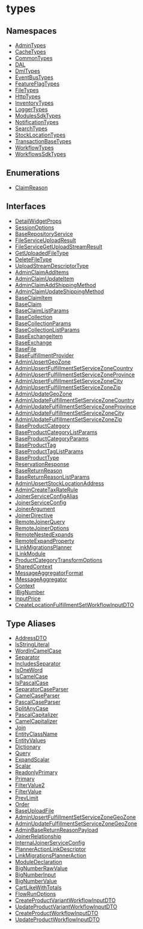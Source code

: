 
# types

## Namespaces

- [AdminTypes](../../types/types.AdminTypes/page.mdx)
- [CacheTypes](../../types/types.CacheTypes/page.mdx)
- [CommonTypes](../../types/types.CommonTypes/page.mdx)
- [DAL](../../types/types.DAL/page.mdx)
- [DmlTypes](../../types/types.DmlTypes/page.mdx)
- [EventBusTypes](../../types/types.EventBusTypes/page.mdx)
- [FeatureFlagTypes](../../types/types.FeatureFlagTypes/page.mdx)
- [FileTypes](../../types/types.FileTypes/page.mdx)
- [HttpTypes](../../types/types.HttpTypes/page.mdx)
- [InventoryTypes](../../types/types.InventoryTypes/page.mdx)
- [LoggerTypes](../../types/types.LoggerTypes/page.mdx)
- [ModulesSdkTypes](../../types/types.ModulesSdkTypes/page.mdx)
- [NotificationTypes](../../types/types.NotificationTypes/page.mdx)
- [SearchTypes](../../types/types.SearchTypes/page.mdx)
- [StockLocationTypes](../../types/types.StockLocationTypes/page.mdx)
- [TransactionBaseTypes](../../types/types.TransactionBaseTypes/page.mdx)
- [WorkflowTypes](../../types/types.WorkflowTypes/page.mdx)
- [WorkflowsSdkTypes](../../types/types.WorkflowsSdkTypes/page.mdx)

## Enumerations

- [ClaimReason](../../types/enums/types.ClaimReason/page.mdx)

## Interfaces

- [DetailWidgetProps](../../types/interfaces/types.DetailWidgetProps/page.mdx)
- [SessionOptions](../../types/interfaces/types.SessionOptions/page.mdx)
- [BaseRepositoryService](../../types/interfaces/types.BaseRepositoryService/page.mdx)
- [FileServiceUploadResult](../../types/interfaces/types.FileServiceUploadResult/page.mdx)
- [FileServiceGetUploadStreamResult](../../types/interfaces/types.FileServiceGetUploadStreamResult/page.mdx)
- [GetUploadedFileType](../../types/interfaces/types.GetUploadedFileType/page.mdx)
- [DeleteFileType](../../types/interfaces/types.DeleteFileType/page.mdx)
- [UploadStreamDescriptorType](../../types/interfaces/types.UploadStreamDescriptorType/page.mdx)
- [AdminClaimAddItems](../../types/interfaces/types.AdminClaimAddItems/page.mdx)
- [AdminClaimUpdateItem](../../types/interfaces/types.AdminClaimUpdateItem/page.mdx)
- [AdminClaimAddShippingMethod](../../types/interfaces/types.AdminClaimAddShippingMethod/page.mdx)
- [AdminClaimUpdateShippingMethod](../../types/interfaces/types.AdminClaimUpdateShippingMethod/page.mdx)
- [BaseClaimItem](../../types/interfaces/types.BaseClaimItem/page.mdx)
- [BaseClaim](../../types/interfaces/types.BaseClaim/page.mdx)
- [BaseClaimListParams](../../types/interfaces/types.BaseClaimListParams/page.mdx)
- [BaseCollection](../../types/interfaces/types.BaseCollection/page.mdx)
- [BaseCollectionParams](../../types/interfaces/types.BaseCollectionParams/page.mdx)
- [BaseCollectionListParams](../../types/interfaces/types.BaseCollectionListParams/page.mdx)
- [BaseExchangeItem](../../types/interfaces/types.BaseExchangeItem/page.mdx)
- [BaseExchange](../../types/interfaces/types.BaseExchange/page.mdx)
- [BaseFile](../../types/interfaces/types.BaseFile/page.mdx)
- [BaseFulfillmentProvider](../../types/interfaces/types.BaseFulfillmentProvider/page.mdx)
- [AdminUpsertGeoZone](../../types/interfaces/types.AdminUpsertGeoZone/page.mdx)
- [AdminUpsertFulfillmentSetServiceZoneCountry](../../types/interfaces/types.AdminUpsertFulfillmentSetServiceZoneCountry/page.mdx)
- [AdminUpsertFulfillmentSetServiceZoneProvince](../../types/interfaces/types.AdminUpsertFulfillmentSetServiceZoneProvince/page.mdx)
- [AdminUpsertFulfillmentSetServiceZoneCity](../../types/interfaces/types.AdminUpsertFulfillmentSetServiceZoneCity/page.mdx)
- [AdminUpsertFulfillmentSetServiceZoneZip](../../types/interfaces/types.AdminUpsertFulfillmentSetServiceZoneZip/page.mdx)
- [AdminUpdateGeoZone](../../types/interfaces/types.AdminUpdateGeoZone/page.mdx)
- [AdminUpdateFulfillmentSetServiceZoneCountry](../../types/interfaces/types.AdminUpdateFulfillmentSetServiceZoneCountry/page.mdx)
- [AdminUpdateFulfillmentSetServiceZoneProvince](../../types/interfaces/types.AdminUpdateFulfillmentSetServiceZoneProvince/page.mdx)
- [AdminUpdateFulfillmentSetServiceZoneCity](../../types/interfaces/types.AdminUpdateFulfillmentSetServiceZoneCity/page.mdx)
- [AdminUpdateFulfillmentSetServiceZoneZip](../../types/interfaces/types.AdminUpdateFulfillmentSetServiceZoneZip/page.mdx)
- [BaseProductCategory](../../types/interfaces/types.BaseProductCategory/page.mdx)
- [BaseProductCategoryListParams](../../types/interfaces/types.BaseProductCategoryListParams/page.mdx)
- [BaseProductCategoryParams](../../types/interfaces/types.BaseProductCategoryParams/page.mdx)
- [BaseProductTag](../../types/interfaces/types.BaseProductTag/page.mdx)
- [BaseProductTagListParams](../../types/interfaces/types.BaseProductTagListParams/page.mdx)
- [BaseProductType](../../types/interfaces/types.BaseProductType/page.mdx)
- [ReservationResponse](../../types/interfaces/types.ReservationResponse/page.mdx)
- [BaseReturnReason](../../types/interfaces/types.BaseReturnReason/page.mdx)
- [BaseReturnReasonListParams](../../types/interfaces/types.BaseReturnReasonListParams/page.mdx)
- [AdminUpsertStockLocationAddress](../../types/interfaces/types.AdminUpsertStockLocationAddress/page.mdx)
- [AdminCreateTaxRateRule](../../types/interfaces/types.AdminCreateTaxRateRule/page.mdx)
- [JoinerServiceConfigAlias](../../types/interfaces/types.JoinerServiceConfigAlias/page.mdx)
- [JoinerServiceConfig](../../types/interfaces/types.JoinerServiceConfig/page.mdx)
- [JoinerArgument](../../types/interfaces/types.JoinerArgument/page.mdx)
- [JoinerDirective](../../types/interfaces/types.JoinerDirective/page.mdx)
- [RemoteJoinerQuery](../../types/interfaces/types.RemoteJoinerQuery/page.mdx)
- [RemoteJoinerOptions](../../types/interfaces/types.RemoteJoinerOptions/page.mdx)
- [RemoteNestedExpands](../../types/interfaces/types.RemoteNestedExpands/page.mdx)
- [RemoteExpandProperty](../../types/interfaces/types.RemoteExpandProperty/page.mdx)
- [ILinkMigrationsPlanner](../../types/interfaces/types.ILinkMigrationsPlanner/page.mdx)
- [ILinkModule](../../types/interfaces/types.ILinkModule/page.mdx)
- [ProductCategoryTransformOptions](../../types/interfaces/types.ProductCategoryTransformOptions/page.mdx)
- [SharedContext](../../types/interfaces/types.SharedContext/page.mdx)
- [MessageAggregatorFormat](../../types/interfaces/types.MessageAggregatorFormat/page.mdx)
- [IMessageAggregator](../../types/interfaces/types.IMessageAggregator/page.mdx)
- [Context](../../types/interfaces/types.Context/page.mdx)
- [IBigNumber](../../types/interfaces/types.IBigNumber/page.mdx)
- [InputPrice](../../types/interfaces/types.InputPrice/page.mdx)
- [CreateLocationFulfillmentSetWorkflowInputDTO](../../types/interfaces/types.CreateLocationFulfillmentSetWorkflowInputDTO/page.mdx)

## Type Aliases

- [AddressDTO](../../types/types/types.AddressDTO/page.mdx)
- [IsStringLiteral](../../types/types/types.IsStringLiteral/page.mdx)
- [WordInCamelCase](../../types/types/types.WordInCamelCase/page.mdx)
- [Separator](../../types/types/types.Separator/page.mdx)
- [IncludesSeparator](../../types/types/types.IncludesSeparator/page.mdx)
- [IsOneWord](../../types/types/types.IsOneWord/page.mdx)
- [IsCamelCase](../../types/types/types.IsCamelCase/page.mdx)
- [IsPascalCase](../../types/types/types.IsPascalCase/page.mdx)
- [SeparatorCaseParser](../../types/types/types.SeparatorCaseParser/page.mdx)
- [CamelCaseParser](../../types/types/types.CamelCaseParser/page.mdx)
- [PascalCaseParser](../../types/types/types.PascalCaseParser/page.mdx)
- [SplitAnyCase](../../types/types/types.SplitAnyCase/page.mdx)
- [PascalCapitalizer](../../types/types/types.PascalCapitalizer/page.mdx)
- [CamelCapitalizer](../../types/types/types.CamelCapitalizer/page.mdx)
- [Join](../../types/types/types.Join/page.mdx)
- [EntityClassName](../../types/types/types.EntityClassName/page.mdx)
- [EntityValues](../../types/types/types.EntityValues/page.mdx)
- [Dictionary](../../types/types/types.Dictionary/page.mdx)
- [Query](../../types/types/types.Query/page.mdx)
- [ExpandScalar](../../types/types/types.ExpandScalar/page.mdx)
- [Scalar](../../types/types/types.Scalar/page.mdx)
- [ReadonlyPrimary](../../types/types/types.ReadonlyPrimary/page.mdx)
- [Primary](../../types/types/types.Primary/page.mdx)
- [FilterValue2](../../types/types/types.FilterValue2/page.mdx)
- [FilterValue](../../types/types/types.FilterValue/page.mdx)
- [PrevLimit](../../types/types/types.PrevLimit/page.mdx)
- [Order](../../types/types/types.Order/page.mdx)
- [BaseUploadFile](../../types/types/types.BaseUploadFile/page.mdx)
- [AdminUpsertFulfillmentSetServiceZoneGeoZone](../../types/types/types.AdminUpsertFulfillmentSetServiceZoneGeoZone/page.mdx)
- [AdminUpdateFulfillmentSetServiceZoneGeoZone](../../types/types/types.AdminUpdateFulfillmentSetServiceZoneGeoZone/page.mdx)
- [AdminBaseReturnReasonPayload](../../types/types/types.AdminBaseReturnReasonPayload/page.mdx)
- [JoinerRelationship](../../types/types/types.JoinerRelationship/page.mdx)
- [InternalJoinerServiceConfig](../../types/types/types.InternalJoinerServiceConfig/page.mdx)
- [PlannerActionLinkDescriptor](../../types/types/types.PlannerActionLinkDescriptor/page.mdx)
- [LinkMigrationsPlannerAction](../../types/types/types.LinkMigrationsPlannerAction/page.mdx)
- [ModuleDeclaration](../../types/types/types.ModuleDeclaration/page.mdx)
- [BigNumberRawValue](../../types/types/types.BigNumberRawValue/page.mdx)
- [BigNumberInput](../../types/types/types.BigNumberInput/page.mdx)
- [BigNumberValue](../../types/types/types.BigNumberValue/page.mdx)
- [CartLikeWithTotals](../../types/types/types.CartLikeWithTotals/page.mdx)
- [FlowRunOptions](../../types/types/types.FlowRunOptions/page.mdx)
- [CreateProductVariantWorkflowInputDTO](../../types/types/types.CreateProductVariantWorkflowInputDTO/page.mdx)
- [UpdateProductVariantWorkflowInputDTO](../../types/types/types.UpdateProductVariantWorkflowInputDTO/page.mdx)
- [CreateProductWorkflowInputDTO](../../types/types/types.CreateProductWorkflowInputDTO/page.mdx)
- [UpdateProductWorkflowInputDTO](../../types/types/types.UpdateProductWorkflowInputDTO/page.mdx)

